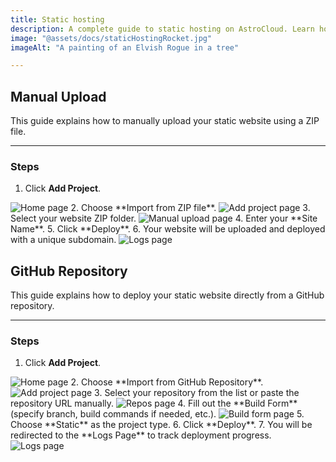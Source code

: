```yaml
---
title: Static hosting
description: A complete guide to static hosting on AstroCloud. Learn how to manually upload your files or deploy directly from a GitHub repository with simple, clear steps.
image: "@assets/docs/staticHostingRocket.jpg"
imageAlt: "A painting of an Elvish Rogue in a tree"

---
```


## Manual Upload

This guide explains how to manually upload your static website using a ZIP file.

---


### Steps

1. Click **Add Project**.
<img src={addProjectImg.src} alt="Home page"/>
2. Choose **Import from ZIP file**.
<img src={importZipImg.src} alt="Add project page"/>
3. Select your website ZIP folder.
<img src={chooseZipImg.src} alt="Manual upload page"/>
4. Enter your **Site Name**.
5. Click **Deploy**.
6. Your website will be uploaded and deployed with a unique subdomain.
<img src={step4.src} alt="Logs page"/>


## GitHub Repository

This guide explains how to deploy your static website directly from a GitHub repository.

---

### Steps

1. Click **Add Project**.
<img src={addProjectImg.src} alt="Home page"/>
2. Choose **Import from GitHub Repository**.
<img src={importGithubImg.src} alt="Add project page"/>
3. Select your repository from the list or paste the repository URL manually.
<img src={selectRepoImg.src} alt="Repos page"/>
4. Fill out the **Build Form** (specify branch, build commands if needed, etc.).
<img src={staticBuildFormImg.src} alt="Build form page"/>
5. Choose **Static** as the project type.
6. Click **Deploy**.
7. You will be redirected to the **Logs Page** to track deployment progress.
<img src={step4.src} alt="Logs page"/>